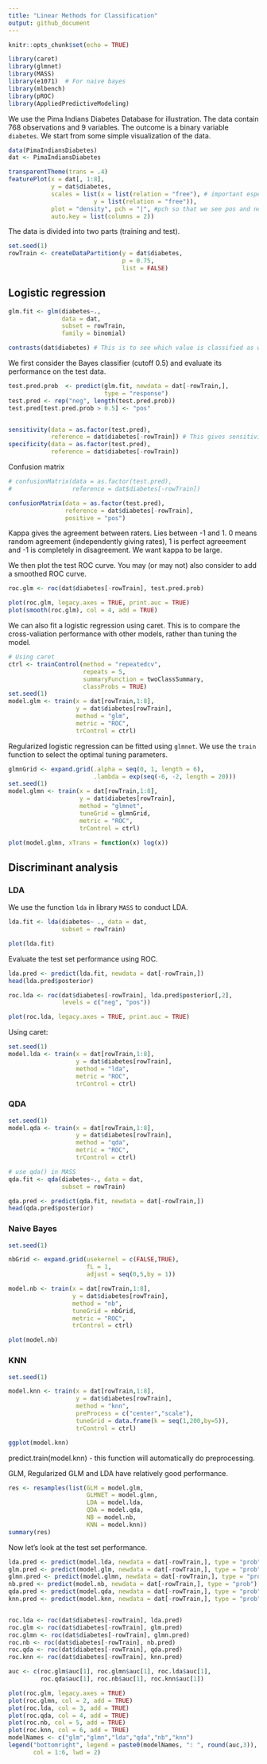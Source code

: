```yaml
---
title: "Linear Methods for Classification"
output: github_document
---
```


```r
knitr::opts_chunk$set(echo = TRUE)
```

```r
library(caret)
library(glmnet)
library(MASS)
library(e1071)  # For naive bayes
library(mlbench)
library(pROC)
library(AppliedPredictiveModeling)
```

We use the Pima Indians Diabetes Database for illustration. The data contain 768 observations and 9 variables. The outcome is a binary variable `diabetes`. We start from some simple visualization of the data.

```r
data(PimaIndiansDiabetes)
dat <- PimaIndiansDiabetes

transparentTheme(trans = .4)
featurePlot(x = dat[, 1:8], 
            y = dat$diabetes,
            scales = list(x = list(relation = "free"), # important especially if variables are on different scales
                        y = list(relation = "free")),
            plot = "density", pch = "|", #pch so that we see pos and neg clearly
            auto.key = list(columns = 2))
```

The data is divided into two parts (training and test). 

```r
set.seed(1)
rowTrain <- createDataPartition(y = dat$diabetes,
                                p = 0.75,
                                list = FALSE)
```

## Logistic regression

```r
glm.fit <- glm(diabetes~., 
               data = dat, 
               subset = rowTrain, 
               family = binomial)

contrasts(dat$diabetes) # This is to see which value is classified as what 
```

We first consider the Bayes classifier (cutoff 0.5) and evaluate its performance on the test data.

```r
test.pred.prob  <- predict(glm.fit, newdata = dat[-rowTrain,],
                           type = "response")
test.pred <- rep("neg", length(test.pred.prob))
test.pred[test.pred.prob > 0.5] <- "pos"


sensitivity(data = as.factor(test.pred),
            reference = dat$diabetes[-rowTrain]) # This gives sensitivity which depends on the cut off 
specificity(data = as.factor(test.pred),
            reference = dat$diabetes[-rowTrain])

```

Confusion matrix

```r
# confusionMatrix(data = as.factor(test.pred),
#                 reference = dat$diabetes[-rowTrain])

confusionMatrix(data = as.factor(test.pred),
                reference = dat$diabetes[-rowTrain],
                positive = "pos")
```

Kappa gives the agreement between raters. Lies between -1 and 1. 0 means random agreement (independently giving rates), 1 is perfect agreeement and -1 is completely in disagreement. We want kappa to be large. 

We then plot the test ROC curve. You may (or may not) also consider to add a smoothed ROC curve.

```r
roc.glm <- roc(dat$diabetes[-rowTrain], test.pred.prob)

plot(roc.glm, legacy.axes = TRUE, print.auc = TRUE)
plot(smooth(roc.glm), col = 4, add = TRUE)
```

We can also fit a logistic regression using caret. This is to compare the cross-valiation performance with other models, rather than tuning the model.

```r
# Using caret
ctrl <- trainControl(method = "repeatedcv",
                     repeats = 5,
                     summaryFunction = twoClassSummary,
                     classProbs = TRUE)
set.seed(1)
model.glm <- train(x = dat[rowTrain,1:8],
                   y = dat$diabetes[rowTrain],
                   method = "glm",
                   metric = "ROC",
                   trControl = ctrl)
```

Regularized logistic regression can be fitted using `glmnet`. We use the `train` function to select the optimal tuning parameters.

```r
glmnGrid <- expand.grid(.alpha = seq(0, 1, length = 6),
                        .lambda = exp(seq(-6, -2, length = 20)))
set.seed(1)
model.glmn <- train(x = dat[rowTrain,1:8],
                    y = dat$diabetes[rowTrain],
                    method = "glmnet",
                    tuneGrid = glmnGrid,
                    metric = "ROC",
                    trControl = ctrl)

plot(model.glmn, xTrans = function(x) log(x))   
```


## Discriminant analysis

### LDA

We use the function `lda` in library `MASS` to conduct LDA.

```r
lda.fit <- lda(diabetes~ ., data = dat,
               subset = rowTrain)

plot(lda.fit)
```

Evaluate the test set performance using ROC.
```r
lda.pred <- predict(lda.fit, newdata = dat[-rowTrain,])
head(lda.pred$posterior)

roc.lda <- roc(dat$diabetes[-rowTrain], lda.pred$posterior[,2], 
               levels = c("neg", "pos"))

plot(roc.lda, legacy.axes = TRUE, print.auc = TRUE)
```

Using caret:
```r
set.seed(1)
model.lda <- train(x = dat[rowTrain,1:8],
                   y = dat$diabetes[rowTrain],
                   method = "lda",
                   metric = "ROC",
                   trControl = ctrl)
```

### QDA

```r
set.seed(1)
model.qda <- train(x = dat[rowTrain,1:8],
                   y = dat$diabetes[rowTrain],
                   method = "qda",
                   metric = "ROC",
                   trControl = ctrl)

# use qda() in MASS
qda.fit <- qda(diabetes~., data = dat,
               subset = rowTrain)

qda.pred <- predict(qda.fit, newdata = dat[-rowTrain,])
head(qda.pred$posterior)
```

### Naive Bayes

```r
set.seed(1)

nbGrid <- expand.grid(usekernel = c(FALSE,TRUE),
                      fL = 1, 
                      adjust = seq(0,5,by = 1))

model.nb <- train(x = dat[rowTrain,1:8],
                  y = dat$diabetes[rowTrain],
                  method = "nb",
                  tuneGrid = nbGrid,
                  metric = "ROC",
                  trControl = ctrl)

plot(model.nb)
```

### KNN

```r
set.seed(1)

model.knn <- train(x = dat[rowTrain,1:8],
                   y = dat$diabetes[rowTrain],
                   method = "knn",
                   preProcess = c("center","scale"),
                   tuneGrid = data.frame(k = seq(1,200,by=5)),
                   trControl = ctrl)

ggplot(model.knn)
```

predict.train(model.knn) - this function will automatically do preprocessing. 

GLM, Regularized GLM and LDA have relatively good performance.
```r
res <- resamples(list(GLM = model.glm, 
                      GLMNET = model.glmn, 
                      LDA = model.lda, 
                      QDA = model.qda,
                      NB = model.nb, 
                      KNN = model.knn))
summary(res)
```

Now let's look at the test set performance.
```r
lda.pred <- predict(model.lda, newdata = dat[-rowTrain,], type = "prob")[,2]
glm.pred <- predict(model.glm, newdata = dat[-rowTrain,], type = "prob")[,2]
glmn.pred <- predict(model.glmn, newdata = dat[-rowTrain,], type = "prob")[,2]
nb.pred <- predict(model.nb, newdata = dat[-rowTrain,], type = "prob")[,2]
qda.pred <- predict(model.qda, newdata = dat[-rowTrain,], type = "prob")[,2]
knn.pred <- predict(model.knn, newdata = dat[-rowTrain,], type = "prob")[,2]


roc.lda <- roc(dat$diabetes[-rowTrain], lda.pred)
roc.glm <- roc(dat$diabetes[-rowTrain], glm.pred)
roc.glmn <- roc(dat$diabetes[-rowTrain], glmn.pred)
roc.nb <- roc(dat$diabetes[-rowTrain], nb.pred)
roc.qda <- roc(dat$diabetes[-rowTrain], qda.pred)
roc.knn <- roc(dat$diabetes[-rowTrain], knn.pred)

auc <- c(roc.glm$auc[1], roc.glmn$auc[1], roc.lda$auc[1],
         roc.qda$auc[1], roc.nb$auc[1], roc.knn$auc[1])

plot(roc.glm, legacy.axes = TRUE)
plot(roc.glmn, col = 2, add = TRUE)
plot(roc.lda, col = 3, add = TRUE)
plot(roc.qda, col = 4, add = TRUE)
plot(roc.nb, col = 5, add = TRUE)
plot(roc.knn, col = 6, add = TRUE)
modelNames <- c("glm","glmn","lda","qda","nb","knn")
legend("bottomright", legend = paste0(modelNames, ": ", round(auc,3)),
       col = 1:6, lwd = 2)
```